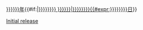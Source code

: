 <includeonly>[[{{{1|{{{year|{{{1}}}}}}}}}年]]{{#if:{{{df|}}}|[[{{#expr:{{{3|{{{day|{{{3}}}}}}}}}}} {{MONTHNAME|{{{2|{{{month|{{{2}}}}}}}}}}}]]|[[{{MONTHNAME|{{{2|{{{month|{{{2}}}}}}}}}}}{{#expr:{{{3|{{{day|{{{3}}}}}}}}}}}日]]}} <span style="display:none"> (<span class="bday">{{{1|{{{year|}}}}}}-{{padleft:{{{2|{{{month|}}}}}}|2|0}}-{{padleft:{{{3|{{{day|}}}}}}|2|0}}</span>)</span>
</includeonly><noinclude>
[[Category:日期计算模板|Initial release]]
</noinclude>